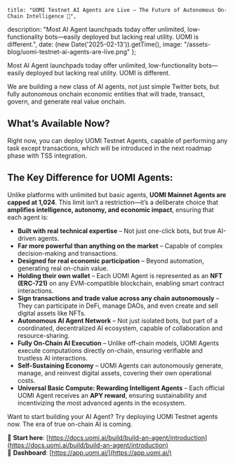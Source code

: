	title: "UOMI Testnet AI Agents are Live – The Future of Autonomous On-Chain Intelligence 🤖",
  description: "Most AI Agent launchpads today offer unlimited, low-functionality bots—easily deployed but lacking real utility. UOMI is different.",
	date: (new Date('2025-02-13')).getTime(),
  image: "/assets-blog/uomi-testnet-ai-agents-are-live.png"
};

Most AI Agent launchpads today offer unlimited, low-functionality bots—easily deployed but lacking real utility. UOMI is different.

We are building a new class of AI agents, not just simple Twitter bots, but fully autonomous onchain economic entities that will trade, transact, govern, and generate real value onchain.

## What’s Available Now?

Right now, you can deploy UOMI Testnet Agents, capable of performing any task except transactions, which will be introduced in the next roadmap phase with TSS integration.

## The Key Difference for UOMI Agents:

Unlike platforms with unlimited but basic agents, **UOMI Mainnet Agents are capped at 1,024**. This limit isn’t a restriction—it’s a deliberate choice that **amplifies intelligence, autonomy, and economic impact**, ensuring that each agent is:

- **Built with real technical expertise** – Not just one-click bots, but true AI-driven agents.
- **Far more powerful than anything on the market** – Capable of complex decision-making and transactions.
- **Designed for real economic participation** – Beyond automation, generating real on-chain value.
- **Holding their own wallet** – Each UOMI Agent is represented as an **NFT (ERC-721)** on any EVM-compatible blockchain, enabling smart contract interactions.
- **Sign transactions and trade value across any chain autonomously** – They can participate in DeFi, manage DAOs, and even create and sell digital assets like NFTs.
- **Autonomous AI Agent Network** – Not just isolated bots, but part of a coordinated, decentralized AI ecosystem, capable of collaboration and resource-sharing.
- **Fully On-Chain AI Execution** – Unlike off-chain models, UOMI Agents execute computations directly on-chain, ensuring verifiable and trustless AI interactions.
- **Self-Sustaining Economy** – UOMI Agents can autonomously generate, manage, and reinvest digital assets, covering their own operational costs.
- **Universal Basic Compute: Rewarding Intelligent Agents** – Each official UOMI Agent receives an **APY reward**, ensuring sustainability and incentivizing the most advanced agents in the ecosystem.

Want to start building your AI Agent? Try deploying UOMI Testnet agents now. The era of true on-chain AI is coming.

🔗 **Start here**: [https://docs.uomi.ai/build/build-an-agent/introduction](https://docs.uomi.ai/build/build-an-agent/introduction)<br/>
🔗 **Dashboard**: [https://app.uomi.ai/](https://app.uomi.ai/)

